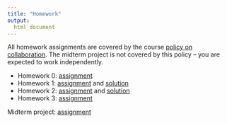 ```yaml
---
title: "Homework"
output:
  html_document
---
```


All homework assignments are covered by the course [policy on collaboration](policy_on_collaboration.html). The midterm project is not covered by this policy -- you are expected to work independently. 

* Homework 0: [assignment](homework_0.html)
* Homework 1: [assignment](homework_1.html) and [solution](resources/p8105_hw1_ajg2202.zip)
* Homework 2: [assignment](homework_2.html) and [solution](resources/p8105_hw2_ajg2202.zip)
* Homework 3: [assignment](homework_3.html)

Midterm project: [assignment](midterm_project.html)